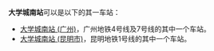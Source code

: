 '''大学城南站'''可以是以下的其一车站：

* [[大学城南站_(广州)|大学城南站 (广州)]]，广州地铁4号线及7号线的其中一个车站。
* [[大学城南站_(昆明市)|大学城南站 (昆明市)]]，昆明地铁1号线的其中一个车站。

{{disambig|Cat=五字车站名消歧义}}